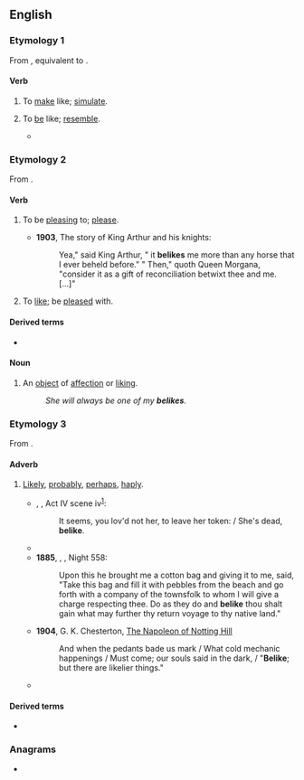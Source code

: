 {{also|be like}}
==English==

===Etymology 1===
From {{inh|en|enm|beliken||to simulate, feign}}, equivalent to {{prefix|en|be|like}}.

====Verb====
{{en-verb}}

# {{lb|en|transitive}} To [[make]] like; [[simulate]].
# {{lb|en|transitive}} To [[be]] like; [[resemble]].
#* {{quote-text|en|year=2000|author=Helen May Dennis|title=Ezra Pound and poetic influence|passage=The most beautiful passages of Arnaut are in the canzo beginning: Sweet cries and cracks and lays and chants inflected By auzels who, in their Latin '''belikes'''.}}

===Etymology 2===
From {{prefix|en|be|like}}.

====Verb====
{{en-verb}}

# {{lb|en|impersonal}} To be [[pleasing]] to; [[please]].
#* '''1903''', The story of King Arthur and his knights:
#*: Yea," said King Arthur, " it '''belikes''' me more than any horse that I ever beheld before." " Then," quoth Queen Morgana, "consider it as a gift of reconciliation betwixt thee and me. [...]"
# {{lb|en|transitive}} To [[like]]; be [[pleased]] with.

====Derived terms====
* {{l|en|beliked}}

====Noun====
{{en-noun}}

# An [[object]] of [[affection]] or [[liking]].
#: ''She will always be one of my '''belikes'''.''

===Etymology 3===
From {{prefix|en|be|like}}.

====Adverb====
{{en-adv|-}}

# {{lb|en|archaic|or|dialectal|Northern England}} [[likely|Likely]], [[probably]], [[perhaps]], [[haply]].
#* {{circa|1589-93}} {{w|William Shakespeare}}, ''{{w|The Two Gentlemen of Verona}}'', Act IV scene iv<sup>[http://shakespeare.mit.edu/two_gentlemen/index.html]</sup>:
#*: It seems, you lov'd not her, to leave her token: / She's dead, '''belike'''.
#* {{RQ:Burton Melancholy|part=III|section=1|member=2|subsection=iii|passage=For that reason, '''belike''', Homer feigns the three Graces to be linked and tied hand in hand, because the hearts of men are so firmly united with such graces.}}
#* '''1885''', {{w|Richard F. Burton}}, ''{{w|The Book of the Thousand Nights and a Night}}'', Night 558:
#*: Upon this he brought me a cotton bag and giving it to me, said, "Take this bag and fill it with pebbles from the beach and go forth with a company of the townsfolk to whom I will give a charge respecting thee. Do as they do and '''belike''' thou shalt gain what may further thy return voyage to thy native land."
#* '''1904''', G. K. Chesterton, [[s:The Napoleon of Notting Hill|The Napoleon of Notting Hill]]
#*: And when the pedants bade us mark / What cold mechanic happenings / Must come; our souls said in the dark, / "'''Belike'''; but there are likelier things."
#* {{quote-book|en|year=1991|author=Roger Zelazny & Robert Sheckley
|title=[http://books.google.com/books?ei=pFkWT9zfO8altwfcubzhAg&id=V0GtFFhDUvIC&dq=Bring+Me+the+Head+of+Prince+Charming&q=eftsoons#search_anchor Bring Me the Head of Prince Charming]
|publisher=Bantam Books, New York|page=205
|passage=Princess Scarlet fanned herself with the Chinese fan that Supply had provided and, turning to Achmed Ali, said in formal tones, "'''Belike''', sir, I've not seen thy match for overall all-in dancing eftsoons.}}

====Derived terms====
* {{l|en|belikely}}

===Anagrams===
* {{anagrams|en|a=beeikl|Beilke}}